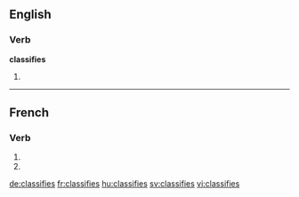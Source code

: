 {{also|classifiés}}
==English==

===Verb===
'''classifies'''

# {{en-third-person singular of|classify}}

----

==French==

===Verb===
{{fr-verb-form}}

# {{conjugation of|classifier||2|s|pres|ind|lang=fr}}
# {{conjugation of|classifier||2|s|pres|sub|lang=fr}}

[[de:classifies]]
[[fr:classifies]]
[[hu:classifies]]
[[sv:classifies]]
[[vi:classifies]]